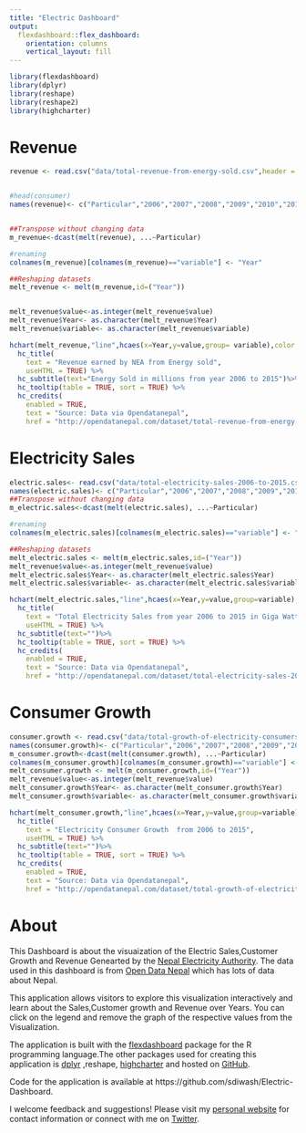 ```yaml
---
title: "Electric Dashboard"
output: 
  flexdashboard::flex_dashboard:
    orientation: columns
    vertical_layout: fill
---
```


```r
library(flexdashboard)
library(dplyr)
library(reshape)
library(reshape2)
library(highcharter)
```




Revenue
=====================================  


```r
revenue <- read.csv("data/total-revenue-from-energy-sold.csv",header = TRUE,stringsAsFactors = FALSE)


#head(consumer)
names(revenue)<- c("Particular","2006","2007","2008","2009","2010","2011","2012","2013","2014","2015")


##Transpose without changing data
m_revenue<-dcast(melt(revenue), ...~Particular)

#renaming
colnames(m_revenue)[colnames(m_revenue)=="variable"] <- "Year"

##Reshaping datasets
melt_revenue <- melt(m_revenue,id=("Year"))


melt_revenue$value<-as.integer(melt_revenue$value)
melt_revenue$Year<- as.character(melt_revenue$Year)
melt_revenue$variable<- as.character(melt_revenue$variable)

hchart(melt_revenue,"line",hcaes(x=Year,y=value,group= variable),color = c("#6c4f70", "#4bd5ee", "#000000", "#008080","#ff0000", "#ffd700", "#0000ff", "#800080","#800000", "#003366", "#00ff00", "#ff00ff","#8b0000", "#ff7f50", "#3b5998"))%>% hc_add_theme(hc_theme_google()) %>%
  hc_title(
    text = "Revenue earned by NEA from Energy sold",
    useHTML = TRUE) %>% 
  hc_subtitle(text="Energy Sold in millions from year 2006 to 2015")%>%
  hc_tooltip(table = TRUE, sort = TRUE) %>% 
  hc_credits(
    enabled = TRUE,
    text = "Source: Data via Opendatanepal",
    href = "http://opendatanepal.com/dataset/total-revenue-from-energy-sold/resource/327b1af5-588c-4935-a546-e2661547893f")
```

Electricity Sales
=====================================  



```r
electric.sales<- read.csv("data/total-electricity-sales-2006-to-2015.csv",header = TRUE,stringsAsFactors = FALSE)
names(electric.sales)<- c("Particular","2006","2007","2008","2009","2010","2011","2012","2013","2014","2015")
##Transpose without changing data
m_electric.sales<-dcast(melt(electric.sales), ...~Particular)

#renaming
colnames(m_electric.sales)[colnames(m_electric.sales)=="variable"] <- "Year"

##Reshaping datasets
melt_electric.sales <- melt(m_electric.sales,id=("Year"))
melt_revenue$value<-as.integer(melt_revenue$value)
melt_electric.sales$Year<- as.character(melt_electric.sales$Year)
melt_electric.sales$variable<- as.character(melt_electric.sales$variable)

hchart(melt_electric.sales,"line",hcaes(x=Year,y=value,group=variable),color = c("#000000", "#008080","#ff0000", "#ffd700", "#0000ff", "#800080","#800000", "#003366", "#00ff00", "#ff00ff","#8b0000", "#ff7f50", "#3b5998")) %>% hc_add_theme(hc_theme_google()) %>%
  hc_title(
    text = "Total Electricity Sales from year 2006 to 2015 in Giga Watts Hours",
    useHTML = TRUE) %>% 
  hc_subtitle(text="")%>%
  hc_tooltip(table = TRUE, sort = TRUE) %>% 
  hc_credits(
    enabled = TRUE,
    text = "Source: Data via Opendatanepal",
    href = "http://opendatanepal.com/dataset/total-electricity-sales-2006-to-2015/resource/c562b972-3f65-45e9-9d70-85f07383c8a7")
```

Consumer Growth
=====================================  

```r
consumer.growth <- read.csv("data/total-growth-of-electricity-consumers-2006-to-2015.csv",header = TRUE,stringsAsFactors = FALSE)
names(consumer.growth)<- c("Particular","2006","2007","2008","2009","2010","2011","2012","2013","2014","2015")
m_consumer.growth<-dcast(melt(consumer.growth), ...~Particular)
colnames(m_consumer.growth)[colnames(m_consumer.growth)=="variable"] <- "Year"
melt_consumer.growth <- melt(m_consumer.growth,id=("Year"))
melt_revenue$value<-as.integer(melt_revenue$value)
melt_consumer.growth$Year<- as.character(melt_consumer.growth$Year)
melt_consumer.growth$variable<- as.character(melt_consumer.growth$variable)

hchart(melt_consumer.growth,"line",hcaes(x=Year,y=value,group=variable),color = c("#4bd5ee", "#000000", "#008080","#ff0000", "#ffd700", "#0000ff", "#800080","#800000", "#003366", "#00ff00", "#ff00ff","#8b0000", "#ff7f50", "#3b5998")) %>% hc_add_theme(hc_theme_google()) %>%
  hc_title(
    text = "Electricity Consumer Growth  from 2006 to 2015",
    useHTML = TRUE) %>% 
  hc_subtitle(text="")%>%
  hc_tooltip(table = TRUE, sort = TRUE) %>% 
  hc_credits(
    enabled = TRUE,
    text = "Source: Data via Opendatanepal",
    href = "http://opendatanepal.com/dataset/total-growth-of-electricity-consumers-2006-to-2015/resource/9b97e1f9-abb4-40e3-a372-c0079d779815")

```

About
=====================================  

This Dashboard is about the visuaization of the Electric Sales,Customer Growth and Revenue Genearted by the [Nepal Electricity Authority](http://www.nea.org.np/). The data used in this dashboard is from [Open Data Nepal](http://opendatanepal.com/) which has lots of data about Nepal.

This application allows visitors to explore this visualization interactively and learn about the Sales,Customer growth and Revenue over Years. You can click on the legend and remove the graph of the respective values from the Visualization. 


The application is built with the [flexdashboard](https://rmarkdown.rstudio.com/flexdashboard/) package for the R programming language.The other packages used for creating this application is [dplyr](https://dplyr.tidyverse.org/) ,reshape, [highcharter](http://jkunst.com/highcharter/) and hosted on [GitHub](https://github.com/).

Code for the application is available at https://github.com/sdiwash/Electric-Dashboard.

I welcome feedback and suggestions! Please visit my [personal website](https://diwashrestha.com/) for contact information or connect with me on [Twitter](https://twitter.com/diwastha).



